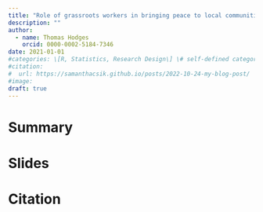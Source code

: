 ```yaml
---
title: "Role of grassroots workers in bringing peace to local communities"
description: ""
author:
  - name: Thomas Hodges
    orcid: 0000-0002-5184-7346
date: 2021-01-01
#categories: \[R, Statistics, Research Design\] \# self-defined categories
#citation: 
#  url: https://samanthacsik.github.io/posts/2022-10-24-my-blog-post/ 
#image: 
draft: true
---
```


# Summary

# Slides

# Citation
